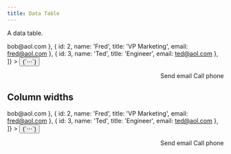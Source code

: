 ```yaml
---
title: Data Table
---
```


A data table.

<Example>
  <DataTable
    data={[
      { id: 1, name: 'Bob', title: 'CEO', email: <a href="#">bob@aol.com</a> },
      { id: 2, name: 'Fred', title: 'VP Marketing', email: <a href="#">fred@aol.com</a> },
      { id: 3, name: 'Ted', title: 'Engineer', email: <a href="#">ted@aol.com</a> },
    ]}
  >
    <DataColumn id="id" label="ID" />
    <DataColumn id="name" label="Name" />
    <DataColumn id="title" label="Title" />
    <DataColumn id="email" label="Email" />
    <DataColumn id="actions" label="" align="end">
      <MenuTrigger>
        <Button variant="outline" size="xs">
          {`⋯`}
        </Button>
        <Popover>
          <Menu>
            <MenuItem id="email">Send email</MenuItem>
            <MenuItem id="phone">Call phone</MenuItem>
          </Menu>
        </Popover>
      </MenuTrigger>
    </DataColumn>
  </DataTable>
</Example>

## Column widths

<Example>
  <DataTable
    data={[
      { id: 1, name: 'Bob', title: 'CEO', email: <a href="#">bob@aol.com</a> },
      { id: 2, name: 'Fred', title: 'VP Marketing', email: <a href="#">fred@aol.com</a> },
      { id: 3, name: 'Ted', title: 'Engineer', email: <a href="#">ted@aol.com</a> },
    ]}
  >
    <DataColumn id="id" label="ID" width="50px" />
    <DataColumn id="name" label="Name" width="2fr" />
    <DataColumn id="title" label="Title" />
    <DataColumn id="email" label="Email" />
    <DataColumn id="actions" label="" align="end">
      <MenuTrigger>
        <Button variant="outline" size="xs">
          {`⋯`}
        </Button>
        <Popover>
          <Menu>
            <MenuItem id="email">Send email</MenuItem>
            <MenuItem id="phone">Call phone</MenuItem>
          </Menu>
        </Popover>
      </MenuTrigger>
    </DataColumn>
  </DataTable>
</Example>
